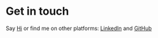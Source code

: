 # Get in touch

Say [Hi](sanjithpk06@gmail.com) or find me on other platforms: [LinkedIn](https://www.linkedin.com/in/sanjithpk) and [GitHub](https://github.com/sanjithpk)